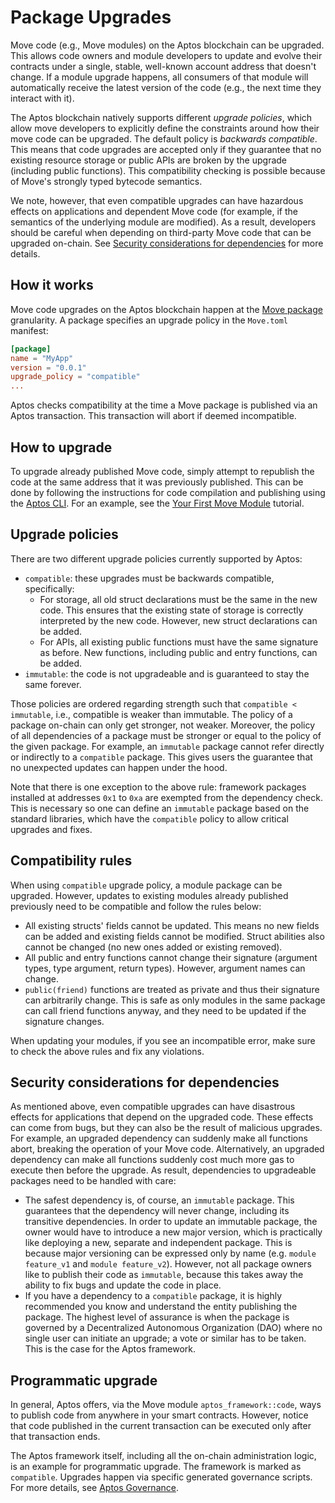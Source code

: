 
# Package Upgrades

Move code (e.g., Move modules) on the Aptos blockchain can be upgraded. This
allows code owners and module developers to update and evolve their contracts
under a single, stable, well-known account address that doesn't change. If a
module upgrade happens, all consumers of that module will automatically receive
the latest version of the code (e.g., the next time they interact with it).

The Aptos blockchain natively supports different _upgrade policies_, which allow
move developers to explicitly define the constraints around how their move code
can be upgraded. The default policy is _backwards compatible_. This means that
code upgrades are accepted only if they guarantee that no existing resource storage
or public APIs are broken by the upgrade (including public functions).
This compatibility checking is possible because of Move's strongly typed bytecode
semantics.

We note, however, that even compatible upgrades can have hazardous effects on
applications and dependent Move code (for example, if the semantics of the underlying
module are modified). As a result, developers should be careful when depending on
third-party Move code that can be upgraded on-chain. See
[Security considerations for dependencies](#security-considerations-for-dependencies)
for more details.

## How it works

Move code upgrades on the Aptos blockchain happen at the [Move package](packages.mdx)
granularity. A package specifies an upgrade policy in the `Move.toml` manifest:

```toml
[package]
name = "MyApp"
version = "0.0.1"
upgrade_policy = "compatible"
...
```

<Callout type="info">
Aptos checks compatibility at the time a Move package is published via an Aptos transaction. This transaction will abort if deemed incompatible.
</Callout>

## How to upgrade

To upgrade already published Move code, simply attempt to republish the code at
the same address that it was previously published. This can be done by following the
instructions for code compilation and publishing using the
[Aptos CLI](../../../cli/use-cli/working-with-move-contracts.mdx). For an example,
see the [Your First Move Module](../first-move-module.mdx) tutorial.

## Upgrade policies

There are two different upgrade policies currently supported by Aptos:

- `compatible`: these upgrades must be backwards compatible, specifically:
  - For storage, all old struct declarations must be the same in
    the new code. This ensures that the existing state of storage is
    correctly interpreted by the new code. However, new struct declarations
    can be added.
  - For APIs, all existing public functions must have the same signature as
    before. New functions, including public and entry functions, can be added.
- `immutable`: the code is not upgradeable and is guaranteed to stay the same
  forever.

Those policies are ordered regarding strength such that `compatible < immutable`,
i.e., compatible is weaker than immutable. The policy of a package on-chain can
only get stronger, not weaker. Moreover, the policy of all dependencies of a
package must be stronger or equal to the policy of the given package. For example,
an `immutable` package cannot refer directly or indirectly to a `compatible` package.
This gives users the guarantee that no unexpected updates can happen under the hood.

Note that there is one exception to the above rule: framework packages
installed at addresses `0x1` to `0xa` are exempted from the dependency check.
This is necessary so one can define an `immutable` package based on the standard
libraries, which have the `compatible` policy to allow critical upgrades and fixes.

## Compatibility rules

When using `compatible` upgrade policy, a module package can be upgraded. However, updates to existing modules already
published previously need to be compatible and follow the rules below:

- All existing structs' fields cannot be updated. This means no new fields can be added and existing fields cannot be
  modified. Struct abilities also cannot be changed (no new ones added or existing removed).
- All public and entry functions cannot change their signature (argument types, type argument, return types). However,
  argument names can change.
- `public(friend)` functions are treated as private and thus their signature can arbitrarily change. This is safe as
  only modules in the same package can call friend functions anyway, and they need to be updated if the signature changes.

When updating your modules, if you see an incompatible error, make sure to check the above rules and fix any violations.

## Security considerations for dependencies

As mentioned above, even compatible upgrades can have disastrous effects for
applications that depend on the upgraded code. These effects can come from bugs,
but they can also be the result of malicious upgrades. For example,
an upgraded dependency can suddenly make all functions abort, breaking the
operation of your Move code. Alternatively, an upgraded dependency can make
all functions suddenly cost much more gas to execute then before the upgrade.
As result, dependencies to upgradeable packages need to be handled with care:

- The safest dependency is, of course, an `immutable` package. This guarantees
  that the dependency will never change, including its transitive dependencies.
  In order to update an immutable package, the owner would have to introduce a
  new major version, which is practically like deploying a new, separate
  and independent package. This is because major versioning can be expressed
  only by name (e.g. `module feature_v1` and `module feature_v2`). However,
  not all package owners like to publish their code as `immutable`, because this
  takes away the ability to fix bugs and update the code in place.
- If you have a dependency to a `compatible` package, it is highly
  recommended you know and understand the entity publishing the package.
  The highest level of assurance is when the package is governed by a
  Decentralized Autonomous Organization (DAO) where no single user can initiate
  an upgrade; a vote or similar has to be taken. This is the case for the Aptos
  framework.

## Programmatic upgrade

In general, Aptos offers, via the Move module `aptos_framework::code`,
ways to publish code from anywhere in your smart contracts. However,
notice that code published in the current transaction can be executed
only after that transaction ends.

The Aptos framework itself, including all the on-chain administration logic, is
an example for programmatic upgrade. The framework is marked as `compatible`.
Upgrades happen via specific generated governance scripts. For more details,
see [Aptos Governance](../../../../network/blockchain/governance.mdx).
